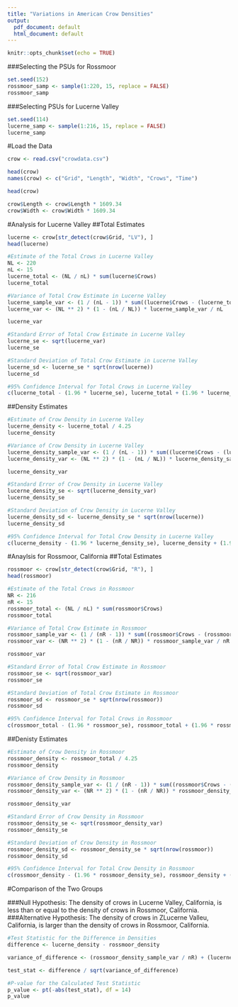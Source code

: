 ```yaml
---
title: "Variations in American Crow Densities"
output:
  pdf_document: default
  html_document: default
---
```


```r
knitr::opts_chunk$set(echo = TRUE)
```

###Selecting the PSUs for Rossmoor
```r
set.seed(152)
rossmoor_samp <- sample(1:220, 15, replace = FALSE)
rossmoor_samp
```

###Selecting PSUs for Lucerne Valley
```r
set.seed(114)
lucerne_samp <- sample(1:216, 15, replace = FALSE)
lucerne_samp
```

#Load the Data
```r
crow <- read.csv("crowdata.csv")
```

```r
head(crow)
names(crow) <- c("Grid", "Length", "Width", "Crows", "Time")
```

```r
head(crow)
```

```r
crow$Length <- crow$Length * 1609.34
crow$Width <- crow$Width * 1609.34
```

#Analysis for Lucerne Valley
##Total Estimates
```r
lucerne <- crow[str_detect(crow$Grid, "LV"), ]
head(lucerne)
```

```r
#Estimate of the Total Crows in Lucerne Valley
NL <- 220
nL <- 15
lucerne_total <- (NL / nL) * sum(lucerne$Crows)
lucerne_total
```

```r
#Variance of Total Crow Estimate in Lucerne Valley
lucerne_sample_var <- (1 / (nL - 1)) * sum((lucerne$Crows - (lucerne_total / NL)) ** 2)
lucerne_var <- (NL ** 2) * (1 - (nL / NL)) * lucerne_sample_var / nL

lucerne_var
```

```r
#Standard Error of Total Crow Estimate in Lucerne Valley
lucerne_se <- sqrt(lucerne_var)
lucerne_se
```

```r
#Standard Deviation of Total Crow Estimate in Lucerne Valley
lucerne_sd <- lucerne_se * sqrt(nrow(lucerne))
lucerne_sd
```

```r
#95% Confidence Interval for Total Crows in Lucerne Valley
c(lucerne_total - (1.96 * lucerne_se), lucerne_total + (1.96 * lucerne_se))
```

##Density Estimates
```r
#Estimate of Crow Density in Lucerne Valley
lucerne_density <- lucerne_total / 4.25
lucerne_density
```

```r
#Variance of Crow Density in Lucerne Valley
lucerne_density_sample_var <- (1 / (nL - 1)) * sum((lucerne$Crows - (lucerne_total / NL)) ** 2) * (1 / (4.25 ** 2))
lucerne_density_var <- (NL ** 2) * (1 - (nL / NL)) * lucerne_density_sample_var / nL

lucerne_density_var
```

```r
#Standard Error of Crow Density in Lucerne Valley
lucerne_density_se <- sqrt(lucerne_density_var)
lucerne_density_se
```

```r
#Standard Deviation of Crow Density in Lucerne Valley
lucerne_density_sd <- lucerne_density_se * sqrt(nrow(lucerne))
lucerne_density_sd
```

```r
#95% Confidence Interval for Total Crow Density in Lucerne Valley
c(lucerne_density - (1.96 * lucerne_density_se), lucerne_density + (1.96 * lucerne_density_se))
```

#Anaylsis for Rossmoor, California
##Total Estimates
```r
rossmoor <- crow[str_detect(crow$Grid, "R"), ]
head(rossmoor)
```

```r
#Estimate of the Total Crows in Rossmoor
NR <- 216
nR <- 15
rossmoor_total <- (NL / nL) * sum(rossmoor$Crows)
rossmoor_total
```

```r
#Variance of Total Crow Estimate in Rossmoor
rossmoor_sample_var <- (1 / (nR - 1)) * sum((rossmoor$Crows - (rossmoor_total / NR)) ** 2)
rossmoor_var <- (NR ** 2) * (1 - (nR / NR)) * rossmoor_sample_var / nR

rossmoor_var
```

```r
#Standard Error of Total Crow Estimate in Rossmoor
rossmoor_se <- sqrt(rossmoor_var)
rossmoor_se
```

```r
#Standard Deviation of Total Crow Estimate in Rossmoor
rossmoor_sd <- rossmoor_se * sqrt(nrow(rossmoor))
rossmoor_sd
```

```r
#95% Confidence Interval for Total Crows in Rossmoor
c(rossmoor_total - (1.96 * rossmoor_se), rossmoor_total + (1.96 * rossmoor_se))
```

##Denisty Estimates
```r
#Estimate of Crow Density in Rossmoor
rossmoor_density <- rossmoor_total / 4.25
rossmoor_density
```

```r
#Variance of Crow Density in Rossmoor
rossmoor_density_sample_var <- (1 / (nR - 1)) * sum((rossmoor$Crows - (rossmoor_total / NR)) ** 2) * (1 / (4.25 ** 2))
rossmoor_density_var <- (NR ** 2) * (1 - (nR / NR)) * rossmoor_density_sample_var / nR

rossmoor_density_var
```

```r
#Standard Error of Crow Density in Rossmoor
rossmoor_density_se <- sqrt(rossmoor_density_var)
rossmoor_density_se
```

```r
#Standard Deviation of Crow Density in Rossmoor
rossmoor_density_sd <- rossmoor_density_se * sqrt(nrow(rossmoor))
rossmoor_density_sd
```

```r
#95% Confidence Interval for Total Crow Density in Rossmoor
c(rossmoor_density - (1.96 * rossmoor_density_se), rossmoor_density + (1.96 * rossmoor_density_se))
```

#Comparison of the Two Groups

###Null Hypothesis: The density of crows in Lucerne Valley, California, is less than or equal to the density of crows in Rossmoor, California.
###Alternative Hypothesis: The density of crows in ZLucerne Valleu, California, is larger than the density of crows in Rossmoor, California.

```r
#Test Statistic for the Difference in Densities
difference <- lucerne_density - rossmoor_density

variance_of_difference <- (rossmoor_density_sample_var / nR) + (lucerne_density_sample_var / nL)

test_stat <- difference / sqrt(variance_of_difference)
```

```r
#P-value for the Calculated Test Statistic
p_value <- pt(-abs(test_stat), df = 14)
p_value
```













